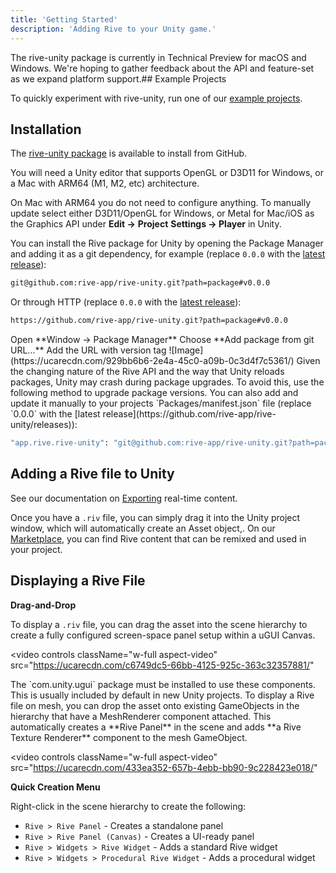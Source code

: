 ```yaml
---
title: 'Getting Started'
description: 'Adding Rive to your Unity game.'
---
```


<Note>
 The rive-unity package is currently in Technical Preview for macOS and Windows. We're hoping to gather feedback about the API and feature-set as we expand platform support.​
</Note>
## Example Projects 

To quickly experiment with rive-unity, run one of our [example projects](https://github.com/rive-app/rive-unity-examples).

## Installation 

The [rive-unity package](https://github.com/rive-app/rive-unity) is available to install from GitHub.

You will need a Unity editor that supports OpenGL or D3D11 for Windows, or a Mac with ARM64 (M1, M2, etc) architecture.

On Mac with ARM64 you do not need to configure anything. To manually update select either D3D11/OpenGL for Windows, or Metal for Mac/iOS as the Graphics API under **Edit -&gt;** **Project** **Settings -&gt; Player** in Unity.

You can install the Rive package for Unity by opening the Package Manager and adding it as a git dependency, for example (replace `0.0.0` with the [latest release](https://github.com/rive-app/rive-unity/releases)):

```bash
git@github.com:rive-app/rive-unity.git?path=package#v0.0.0
```

Or through HTTP (replace `0.0.0` with the [latest release](https://github.com/rive-app/rive-unity/releases)):

```bash
https://github.com/rive-app/rive-unity.git?path=package#v0.0.0
```

<Steps>
  <Step>Open **Window -&gt; Package Manager**</Step>
  <Step>Choose **Add package from git URL...**</Step>
  <Step>
    Add the URL with version tag
    ![Image](https://ucarecdn.com/929bb6b6-2e4a-45c0-a09b-0c3d4f7c5361/)
  </Step>
</Steps>

<Note>
 Given the changing nature of the Rive API and the way that Unity reloads packages, Unity may crash during package upgrades. To avoid this, use the following method to upgrade package versions.
</Note>
You can also add and update it manually to your projects `Packages/manifest.json` file (replace `0.0.0` with the [latest release](https://github.com/rive-app/rive-unity/releases)):

```bash
"app.rive.rive-unity": "git@github.com:rive-app/rive-unity.git?path=package#v0.0.0",
```

## Adding a Rive file to Unity 

See our documentation on [Exporting](../../editor/exporting/) real-time content.

Once you have a `.riv` file, you can simply drag it into the Unity project window, which will automatically create an Asset object,. On our [Marketplace](https://rive.app/marketplace), you can find Rive content that can be remixed and used in your project. 

## Displaying a Rive File

**Drag-and-Drop**

To display a `.riv` file, you can drag the asset into the scene hierarchy to create a fully configured screen-space panel setup within a uGUI Canvas.

<video
  controls
  className="w-full aspect-video"
  src="https://ucarecdn.com/c6749dc5-66bb-4125-925c-363c32357881/"
></video>


<Note>
 The `com.unity.ugui` package must be installed to use these components. This is usually included by default in new Unity projects.
</Note>
To display a Rive file on mesh, you can drop the asset onto existing GameObjects in the hierarchy that have a MeshRenderer component attached. This automatically creates a **Rive Panel** in the scene and adds **a Rive Texture Renderer** component to the mesh GameObject.

<video
  controls
  className="w-full aspect-video"
  src="https://ucarecdn.com/433ea352-657b-4ebb-bb90-9c228423e018/"
></video>


**Quick Creation Menu**

Right-click in the scene hierarchy to create the following:

- `Rive > Rive Panel` - Creates a standalone panel
- `Rive > Rive Panel (Canvas)` - Creates a UI-ready panel
- `Rive > Widgets > Rive Widget` - Adds a standard Rive widget
- `Rive > Widgets > Procedural Rive Widget` - Adds a procedural widget
